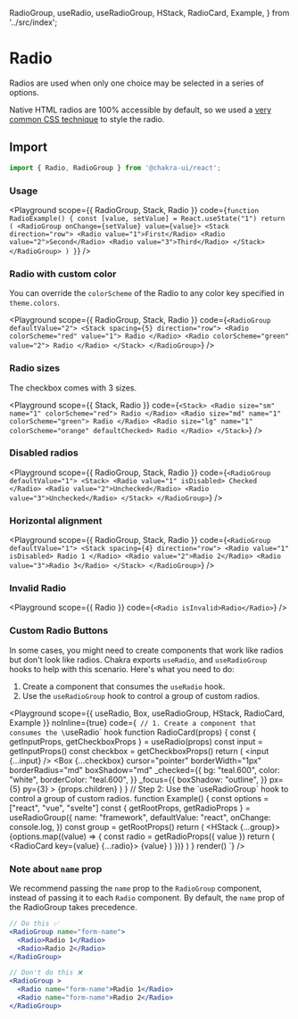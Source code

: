   RadioGroup,
  useRadio,
  useRadioGroup,
  HStack,
  RadioCard,
  Example,
} from '../src/index';


# Radio

Radios are used when only one choice may be selected in a series of options.

Native HTML radios are 100% accessible by default, so we used a
[very common CSS technique](https://dev.to/lkopacz/create-custom-keyboard-accessible-radio-buttons-22eh)
to style the radio.

## Import

```js
import { Radio, RadioGroup } from '@chakra-ui/react';
```

### Usage

<Playground
  scope={{ RadioGroup, Stack, Radio }}
  code={`
function RadioExample() {
  const [value, setValue] = React.useState("1")
  return (
    <RadioGroup onChange={setValue} value={value}>
      <Stack direction="row">
        <Radio value="1">First</Radio>
        <Radio value="2">Second</Radio>
        <Radio value="3">Third</Radio>
      </Stack>
    </RadioGroup>
  )
}
`}
/>

### Radio with custom color

You can override the `colorScheme` of the Radio to any color key specified in
`theme.colors`.

<Playground
  scope={{ RadioGroup, Stack, Radio }}
  code={`
<RadioGroup defaultValue="2">
  <Stack spacing={5} direction="row">
    <Radio colorScheme="red" value="1">
      Radio
    </Radio>
    <Radio colorScheme="green" value="2">
      Radio
    </Radio>
  </Stack>
</RadioGroup>
`}
/>

### Radio sizes

The checkbox comes with 3 sizes.

<Playground
  scope={{ Stack, Radio }}
  code={`
<Stack>
  <Radio size="sm" name="1" colorScheme="red">
    Radio
  </Radio>
  <Radio size="md" name="1" colorScheme="green">
    Radio
  </Radio>
  <Radio size="lg" name="1" colorScheme="orange" defaultChecked>
    Radio
  </Radio>
</Stack>
`}
/>

### Disabled radios

<Playground
  scope={{ RadioGroup, Stack, Radio }}
  code={`
<RadioGroup defaultValue="1">
  <Stack>
    <Radio value="1" isDisabled>
      Checked
    </Radio>
    <Radio value="2">Unchecked</Radio>
    <Radio value="3">Unchecked</Radio>
  </Stack>
</RadioGroup>
`}
/>

### Horizontal alignment

<Playground
  scope={{ RadioGroup, Stack, Radio }}
  code={`
<RadioGroup defaultValue="1">
  <Stack spacing={4} direction="row">
    <Radio value="1" isDisabled>
      Radio 1
    </Radio>
    <Radio value="2">Radio 2</Radio>
    <Radio value="3">Radio 3</Radio>
  </Stack>
</RadioGroup>
`}
/>

### Invalid Radio

<Playground
  scope={{ Radio }}
  code={`
<Radio isInvalid>Radio</Radio>
`}
/>

### Custom Radio Buttons

In some cases, you might need to create components that work like radios but
don't look like radios. Chakra exports `useRadio`, and `useRadioGroup` hooks to
help with this scenario. Here's what you need to do:

1. Create a component that consumes the `useRadio` hook.
2. Use the `useRadioGroup` hook to control a group of custom radios.

<Playground
  scope={{ useRadio, Box, useRadioGroup, HStack, RadioCard, Example }}
  noInline={true}
  code={`
// 1. Create a component that consumes the \`useRadio\` hook
function RadioCard(props) {
  const { getInputProps, getCheckboxProps } = useRadio(props)
  const input = getInputProps()
  const checkbox = getCheckboxProps()
  return (
    <Box as="label">
      <input {...input} />
      <Box
        {...checkbox}
        cursor="pointer"
        borderWidth="1px"
        borderRadius="md"
        boxShadow="md"
        _checked={{
          bg: "teal.600",
          color: "white",
          borderColor: "teal.600",
        }}
        _focus={{
          boxShadow: "outline",
        }}
        px={5}
        py={3}
      >
        {props.children}
      </Box>
    </Box>
  )
}
// Step 2: Use the \`useRadioGroup\` hook to control a group of custom radios.
function Example() {
  const options = ["react", "vue", "svelte"]
  const { getRootProps, getRadioProps } = useRadioGroup({
    name: "framework",
    defaultValue: "react",
    onChange: console.log,
  })
  const group = getRootProps()
  return (
    <HStack {...group}>
      {options.map((value) => {
        const radio = getRadioProps({ value })
        return (
          <RadioCard key={value} {...radio}>
            {value}
          </RadioCard>
        )
      })}
    </HStack>
  )
}
render(<Example />)
`}
/>

### Note about `name` prop

We recommend passing the `name` prop to the `RadioGroup` component, instead of
passing it to each `Radio` component. By default, the `name` prop of the
RadioGroup takes precedence.

```jsx live=false
// Do this ✅
<RadioGroup name="form-name">
  <Radio>Radio 1</Radio>
  <Radio>Radio 2</Radio>
</RadioGroup>

// Don't do this ❌
<RadioGroup >
  <Radio name="form-name">Radio 1</Radio>
  <Radio name="form-name">Radio 2</Radio>
</RadioGroup>
```
